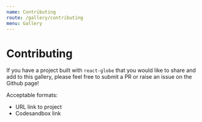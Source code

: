 ```yaml
---
name: Contributing
route: /gallery/contributing
menu: Gallery
---
```


# Contributing

If you have a project built with `react-globe` that you would like to share and add to this gallery, please feel free to submit a PR or raise an issue on the Github page!

Acceptable formats:

- URL link to project
- Codesandbox link
